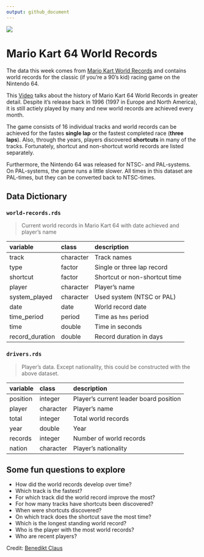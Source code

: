 ```yaml
---
output: github_document
---
```


![](https://images.unsplash.com/photo-1599409636295-e3cf3538f212?ixid=MXwxMjA3fDB8MHxwaG90by1wYWdlfHx8fGVufDB8fHw%3D&ixlib=rb-1.2.1&auto=format&fit=crop&w=750&q=80%20750w)

# Mario Kart 64 World Records

The data this week comes from [Mario Kart World Records](https://mkwrs.com/) and contains world records for the classic (if you're a 90's kid) racing game on the Nintendo 64. 

This [Video](https://www.youtube.com/watch?v=D6cpa-TvKn8&ab_channel=SummoningSalt) talks about the history of Mario Kart 64 World Records in greater detail. Despite it's release back in 1996 (1997 in Europe and North America), it is still actiely played by many and new world records are achieved every month.

The game consists of 16 individual tracks and world records can be achieved for the fastes **single lap** or the fastest completed race (**three laps**). Also, through the years, players discovered **shortcuts** in many of the tracks. Fortunately, shortcut and non-shortcut world records are listed separately.

Furthermore, the Nintendo 64 was released for NTSC- and PAL-systems. On PAL-systems, the game runs a little slower. All times in this dataset are PAL-times, but they can be converted back to NTSC-times.

## Data Dictionary
### `world-records.rds`
> Current world records in Mario Kart 64 with date achieved and player's name

|variable         |class     |description |
|:----------------|:---------|:-----------|
|track            |character | Track names |
|type             |factor    | Single or three lap record |
|shortcut         |factor    | Shortcut or non-shortcut time |
|player           |character | Player's name |
|system_played    |character | Used system (NTSC or PAL) |
|date             |date      | World record date |
|time_period      |period    | Time as `hms` period |
|time             |double    | Time in seconds |
|record_duration  |double    | Record duration in days |


### `drivers.rds`
> Player's data. Except nationality, this could be constructed with the above dataset.

|variable         |class     |description |
|:----------------|:---------|:-----------|
|position         |integer   | Player's current leader board position |
|player           |character | Player's name |
|total            |integer   | Total world records |
|year             |double    | Year |
|records          |integer   | Number of world records |
|nation           |character | Player's nationality |


## Some fun questions to explore
- How did the world records develop over time?
- Which track is the fastest?
- For which track did the world record improve the most?
- For how many tracks have shortcuts been discovered?
- When were shortcuts discovered?
- On which track does the shortcut save the most time?
- Which is the longest standing world record?
- Who is the player with the most world records?
- Who are recent players?

Credit: [Benedikt Claus](https://github.com/benediktclaus)
